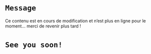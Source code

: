 # `Message`

Ce contenu est en cours de modification et n'est plus en ligne pour le moment... merci de revenir plus tard !

# `See you soon!`